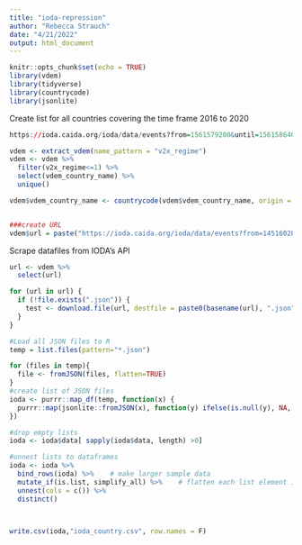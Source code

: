 ```yaml
---
title: "ioda-repression"
author: "Rebecca Strauch"
date: "4/21/2022"
output: html_document
---
```


```r
knitr::opts_chunk$set(echo = TRUE)
library(vdem)
library(tidyverse)
library(countrycode)
library(jsonlite)
```

Create list for all countries covering the time frame 2016 to 2020
```r
https://ioda.caida.org/ioda/data/events?from=1561579200&until=1561586400&human=true&meta=country/IR

vdem <- extract_vdem(name_pattern = "v2x_regime")
vdem <- vdem %>%
  filter(v2x_regime<=1) %>%
  select(vdem_country_name) %>%
  unique() 

vdem$vdem_country_name <- countrycode(vdem$vdem_country_name, origin = 'country.name', destination = 'iso2c')


###create URL
vdem$url = paste("https://ioda.caida.org/ioda/data/events?from=1451602800&until1609455599=&human=true&meta=country/", vdem$vdem_country_name, sep = "")

```

Scrape datafiles from IODA's API
```r
url <- vdem %>%
  select(url)

for (url in url) {
  if (!file.exists(".json")) {
    test <- download.file(url, destfile = paste0(basename(url), ".json"))
  }
}

#Load all JSON files to R
temp = list.files(pattern="*.json")

for (files in temp){ 
  file <- fromJSON(files, flatten=TRUE)
}
#create list of JSON files
ioda <- purrr::map_df(temp, function(x) { 
  purrr::map(jsonlite::fromJSON(x), function(y) ifelse(is.null(y), NA, y)) 
})

#drop empty lists
ioda <- ioda$data[ sapply(ioda$data, length) >0]

#unnest lists to dataframes 
ioda <- ioda %>% 
  bind_rows(ioda) %>%    # make larger sample data
  mutate_if(is.list, simplify_all) %>%    # flatten each list element internally 
  unnest(cols = c()) %>%
  distinct()



write.csv(ioda,"ioda_country.csv", row.names = F)

```



